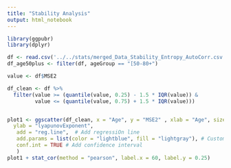 ```yaml
---
title: "Stability Analysis"
output: html_notebook
---
```


```r
library(ggpubr)
library(dplyr)

df <- read.csv('../../stats/merged_Data_Stability_Entropy_AutoCorr.csv')
df_age50plus <- filter(df, ageGroup == "[50-80+")

value <- df$MSE2

df_clean <- df %>%
  filter(value >= (quantile(value, 0.25) - 1.5 * IQR(value)) & 
         value <= (quantile(value, 0.75) + 1.5 * IQR(value)))


plot1 <- ggscatter(df_clean, x = "Age", y = "MSE2" , xlab = "Age", size = 3, font.label = c(20, "plain"),
  ylab = "lyapunovExponent",
   add = "reg.line",  # Add regressiOn line
   add.params = list(color = "lightblue", fill = "lightgray"), # Customize reg. line
   conf.int = TRUE # Add confidence interval
   )
plot1 + stat_cor(method = "pearson", label.x = 60, label.y = 0.25)
```
